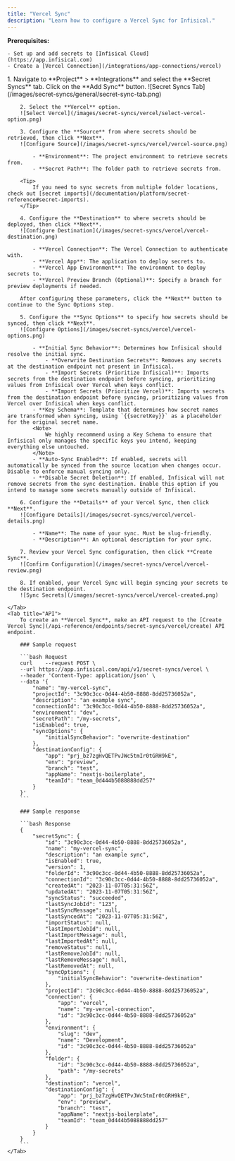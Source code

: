 ```yaml
---
title: "Vercel Sync"
description: "Learn how to configure a Vercel Sync for Infisical."
---
```


**Prerequisites:**

    - Set up and add secrets to [Infisical Cloud](https://app.infisical.com)
    - Create a [Vercel Connection](/integrations/app-connections/vercel)

<Tabs>
    <Tab title="Infisical UI">
        1. Navigate to **Project** > **Integrations** and select the **Secret Syncs** tab. Click on the **Add Sync** button.
        ![Secret Syncs Tab](/images/secret-syncs/general/secret-sync-tab.png)

        2. Select the **Vercel** option.
        ![Select Vercel](/images/secret-syncs/vercel/select-vercel-option.png)

        3. Configure the **Source** from where secrets should be retrieved, then click **Next**.
        ![Configure Source](/images/secret-syncs/vercel/vercel-source.png)

            - **Environment**: The project environment to retrieve secrets from.
            - **Secret Path**: The folder path to retrieve secrets from.

        <Tip>
            If you need to sync secrets from multiple folder locations, check out [secret imports](/documentation/platform/secret-reference#secret-imports).
        </Tip>

        4. Configure the **Destination** to where secrets should be deployed, then click **Next**.
        ![Configure Destination](/images/secret-syncs/vercel/vercel-destination.png)

            - **Vercel Connection**: The Vercel Connection to authenticate with.
            - **Vercel App**: The application to deploy secrets to.
            - **Vercel App Environment**: The environment to deploy secrets to.
            - **Vercel Preview Branch (Optional)**: Specify a branch for preview deployments if needed.

        After configuring these parameters, click the **Next** button to continue to the Sync Options step.

        5. Configure the **Sync Options** to specify how secrets should be synced, then click **Next**.
        ![Configure Options](/images/secret-syncs/vercel/vercel-options.png)

            - **Initial Sync Behavior**: Determines how Infisical should resolve the initial sync.
                - **Overwrite Destination Secrets**: Removes any secrets at the destination endpoint not present in Infisical.
                - **Import Secrets (Prioritize Infisical)**: Imports secrets from the destination endpoint before syncing, prioritizing values from Infisical over Vercel when keys conflict.
                - **Import Secrets (Prioritize Vercel)**: Imports secrets from the destination endpoint before syncing, prioritizing values from Vercel over Infisical when keys conflict.
            - **Key Schema**: Template that determines how secret names are transformed when syncing, using `{{secretKey}}` as a placeholder for the original secret name.
            <Note>
                We highly recommend using a Key Schema to ensure that Infisical only manages the specific keys you intend, keeping everything else untouched.
            </Note>
            - **Auto-Sync Enabled**: If enabled, secrets will automatically be synced from the source location when changes occur. Disable to enforce manual syncing only.
            - **Disable Secret Deletion**: If enabled, Infisical will not remove secrets from the sync destination. Enable this option if you intend to manage some secrets manually outside of Infisical.

        6. Configure the **Details** of your Vercel Sync, then click **Next**.
        ![Configure Details](/images/secret-syncs/vercel/vercel-details.png)

            - **Name**: The name of your sync. Must be slug-friendly.
            - **Description**: An optional description for your sync.

        7. Review your Vercel Sync configuration, then click **Create Sync**.
        ![Confirm Configuration](/images/secret-syncs/vercel/vercel-review.png)

        8. If enabled, your Vercel Sync will begin syncing your secrets to the destination endpoint.
        ![Sync Secrets](/images/secret-syncs/vercel/vercel-created.png)

    </Tab>
    <Tab title="API">
        To create an **Vercel Sync**, make an API request to the [Create Vercel Sync](/api-reference/endpoints/secret-syncs/vercel/create) API endpoint.

        ### Sample request

        ```bash Request
        curl    --request POST \
        --url https://app.infisical.com/api/v1/secret-syncs/vercel \
        --header 'Content-Type: application/json' \
        --data '{
            "name": "my-vercel-sync",
            "projectId": "3c90c3cc-0d44-4b50-8888-8dd25736052a",
            "description": "an example sync",
            "connectionId": "3c90c3cc-0d44-4b50-8888-8dd25736052a",
            "environment": "dev",
            "secretPath": "/my-secrets",
            "isEnabled": true,
            "syncOptions": {
                "initialSyncBehavior": "overwrite-destination"
            },
            "destinationConfig": {
                "app": "prj_bz7zgHvQETPvJWc5tmIr0tGRH9kE",
                "env": "preview",
                "branch": "test",
                "appName": "nextjs-boilerplate",
                "teamId": "team_0d444b5088888dd257"
            }
        }'
        ```

        ### Sample response

        ```bash Response
        {
            "secretSync": {
                "id": "3c90c3cc-0d44-4b50-8888-8dd25736052a",
                "name": "my-vercel-sync",
                "description": "an example sync",
                "isEnabled": true,
                "version": 1,
                "folderId": "3c90c3cc-0d44-4b50-8888-8dd25736052a",
                "connectionId": "3c90c3cc-0d44-4b50-8888-8dd25736052a",
                "createdAt": "2023-11-07T05:31:56Z",
                "updatedAt": "2023-11-07T05:31:56Z",
                "syncStatus": "succeeded",
                "lastSyncJobId": "123",
                "lastSyncMessage": null,
                "lastSyncedAt": "2023-11-07T05:31:56Z",
                "importStatus": null,
                "lastImportJobId": null,
                "lastImportMessage": null,
                "lastImportedAt": null,
                "removeStatus": null,
                "lastRemoveJobId": null,
                "lastRemoveMessage": null,
                "lastRemovedAt": null,
                "syncOptions": {
                    "initialSyncBehavior": "overwrite-destination"
                },
                "projectId": "3c90c3cc-0d44-4b50-8888-8dd25736052a",
                "connection": {
                    "app": "vercel",
                    "name": "my-vercel-connection",
                    "id": "3c90c3cc-0d44-4b50-8888-8dd25736052a"
                },
                "environment": {
                    "slug": "dev",
                    "name": "Development",
                    "id": "3c90c3cc-0d44-4b50-8888-8dd25736052a"
                },
                "folder": {
                    "id": "3c90c3cc-0d44-4b50-8888-8dd25736052a",
                    "path": "/my-secrets"
                },
                "destination": "vercel",
                "destinationConfig": {
                    "app": "prj_bz7zgHvQETPvJWc5tmIr0tGRH9kE",
                    "env": "preview",
                    "branch": "test",
                    "appName": "nextjs-boilerplate",
                    "teamId": "team_0d444b5088888dd257"
                }
            }
        }
        ```
    </Tab>
</Tabs>
